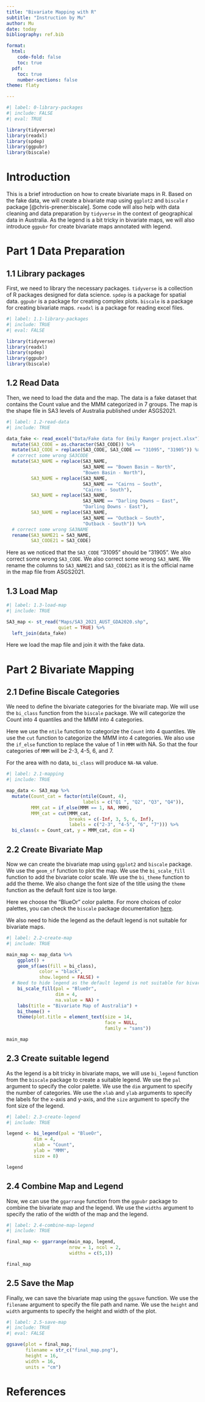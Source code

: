 ---
title: "Bivariate Mapping with R"
subtitle: "Instruction by Mu"
author: Mu
date: today
bibliography: ref.bib

format:
  html:
    code-fold: false
    toc: true             
  pdf:
    toc: true            
    number-sections: false 
theme: flaty

---
```{r}
#| label: 0-library-packages
#| include: FALSE
#| eval: TRUE

library(tidyverse)
library(readxl)
library(spdep)
library(ggpubr)
library(biscale)

```
# Introduction
This is a brief introduction on how to create bivariate maps in R. Based on the fake data, we will create a bivariate map using `ggplot2` and `biscale` r package [@chris-prener:biscale]. Some code will also help with data cleaning and data preparation by `tidyverse` in the context of geographical data in Australia. As the legend is a bit tricky in bivariate maps, we will also introduce `ggpubr` for create bivariate maps annotated with legend.

# Part 1 Data Preparation
## 1.1 Library packages
First, we need to library the necessary packages. `tidyverse` is a collection of R packages designed for data science. `spdep` is a package for spatial data. `ggpubr` is a package for creating complex plots. `biscale` is a package for creating bivariate maps. `readxl` is a package for reading excel files.

```{r}
#| label: 1.1-library-packages
#| include: TRUE
#| eval: FALSE

library(tidyverse)
library(readxl)
library(spdep)
library(ggpubr)
library(biscale)

```
## 1.2 Read Data
Then, we need to load the data and the map. The data is a fake dataset that contains the Count value and the MMM categorized in 7 groups. The map is the shape file in SA3 levels of Australia published under ASGS2021. 
```{r}
#| label: 1.2-read-data
#| include: TRUE

data_fake <- read_excel("Data/Fake data for Emily Ranger project.xlsx") %>%
  mutate(SA3_CODE = as.character(SA3_CODE)) %>%
  mutate(SA3_CODE = replace(SA3_CODE, SA3_CODE == "31095", "31905")) %>% 
  # correct some wrong SA3CODE
  mutate(SA3_NAME = replace(SA3_NAME,
                            SA3_NAME == "Bowen Basin – North",
                            "Bowen Basin - North"),
         SA3_NAME = replace(SA3_NAME,
                            SA3_NAME == "Cairns – South",
                            "Cairns - South"),
         SA3_NAME = replace(SA3_NAME,
                            SA3_NAME == "Darling Downs – East",
                            "Darling Downs - East"),
         SA3_NAME = replace(SA3_NAME,
                            SA3_NAME == "Outback – South",
                            "Outback - South")) %>%
  # correct some wrong SA3NAME
  rename(SA3_NAME21 = SA3_NAME,
         SA3_CODE21 = SA3_CODE)

```
Here as we noticed that the `SA3_CODE` "31095" should be "31905". We also correct some wrong `SA3_CODE`. We also correct some wrong `SA3_NAME`. We rename the columns to `SA3_NAME21` and `SA3_CODE21` as it is the official name in the map file from ASGS2021.

## 1.3 Load Map
```{r}
#| label: 1.3-load-map
#| include: TRUE

SA3_map <- st_read("Maps/SA3_2021_AUST_GDA2020.shp",
                   quiet = TRUE) %>%
  left_join(data_fake)

```
Here we load the map file and join it with the fake data.

# Part 2 Bivariate Mapping
## 2.1 Define Biscale Categories
We need to define the bivariate categories for the bivariate map. We will use the `bi_class` function from the `biscale` package. We will categorize the Count into 4 quantiles and the MMM into 4 categories.

Here we use the `ntile` function to categorize the `Count` into 4 quantiles. We use the `cut` function to categorize the MMM into 4 categories. We also use the `if_else` function to replace the value of 1 in `MMM` with NA. So that the four categories of `MMM` will be 2-3, 4-5, 6, and 7.

For the area with no data, `bi_class` will produce `NA-NA` value.
```{r}
#| label: 2.1-mapping
#| include: TRUE

map_data <- SA3_map %>%
  mutate(Count_cat = factor(ntile(Count, 4),
                            labels = c("Q1 ", "Q2", "Q3", "Q4")),
         MMM_cat = if_else(MMM == 1, NA, MMM),
         MMM_cat = cut(MMM_cat,
                       breaks = c(-Inf, 3, 5, 6, Inf),
                       labels = c("2-3", "4-5", "6", "7"))) %>%
  bi_class(x = Count_cat, y = MMM_cat, dim = 4)

```
## 2.2 Create Bivariate Map

Now we can create the bivariate map using `ggplot2` and `biscale` package. We use the `geom_sf` function to plot the map. We use the `bi_scale_fill` function to add the bivariate color scale. We use the `bi_theme` function to add the theme. We also change the font size of the title using the `theme` function as the default font size is too large.

Here we choose the "BlueOr" color palette. For more choices of color palettes, you can check the `biscale` package documentation [here](https://cran.r-project.org/web/packages/biscale/vignettes/bivariate_palettes.html).

We also need to hide the legend as the default legend is not suitable for bivariate maps.

```{r}
#| label: 2.2-create-map
#| include: TRUE

main_map <- map_data %>%
    ggplot() +
    geom_sf(aes(fill = bi_class),
            color = "black",
            show.legend = FALSE) + 
  # Need to hide legend as the default legend is not suitable for bivariate map
    bi_scale_fill(pal = "BlueOr", 
                  dim = 4,
                  na.value = NA) +
    labs(title = "Bivariate Map of Australia") +
    bi_theme() +
    theme(plot.title = element_text(size = 14,
                                    face = NULL,
                                    family = "sans")) 

main_map

```

## 2.3 Create suitable legend

As the legend is a bit tricky in bivariate maps, we will use `bi_legend` function from the `biscale` package to create a suitable legend. We use the `pal` argument to specify the color palette. We use the `dim` argument to specify the number of categories. We use the `xlab` and `ylab` arguments to specify the labels for the x-axis and y-axis, and the `size` argument to specify the font size of the legend.

```{r}
#| label: 2.3-create-legend
#| include: TRUE

legend <- bi_legend(pal = "BlueOr",
          dim = 4,
          xlab = "Count",
          ylab = "MMM",
          size = 8)

legend

```
## 2.4 Combine Map and Legend
Now, we can use the `ggarrange` function from the `ggpubr` package to combine the bivariate map and the legend. We use the `widths` argument to specify the ratio of the width of the map and the legend.

```{r}
#| label: 2.4-combine-map-legend
#| include: TRUE

final_map <- ggarrange(main_map, legend,
                       nrow = 1, ncol = 2,
                       widths = c(5,1))

final_map

```
## 2.5 Save the Map
Finally, we can save the bivariate map using the `ggsave` function. We use the `filename` argument to specify the file path and name. We use the `height` and `width` arguments to specify the height and width of the plot.
```{r}
#| label: 2.5-save-map
#| include: TRUE
#| eval: FALSE

ggsave(plot = final_map,
       filename = str_c("final_map.png"),
       height = 16,
       width = 16,
       units = "cm")

```

# References {.appendix}

::: {#refs}
:::

